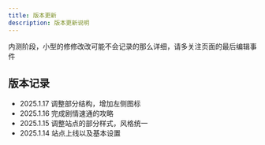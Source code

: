 ```yaml
---
title: 版本更新
description: 版本更新说明
---
```


内测阶段，小型的修修改改可能不会记录的那么详细，请多关注页面的最后编辑事件

## 版本记录

- 2025.1.17  调整部分结构，增加左侧图标
- 2025.1.16  完成剧情速通的攻略
- 2025.1.15  调整站点的部分样式，风格统一
- 2025.1.14  站点上线以及基本设置
